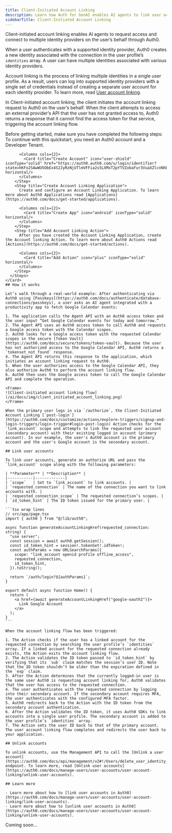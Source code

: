 ```yaml
---
title: Client-Initiated Account Linking
description: Learn how Auth for GenAI enables AI agents to link user accounts.
sidebarTitle: Client-Initiated Account Linking
---
```


Client-initiated account linking enables AI agents to request access and connect to multiple identity providers on the user’s behalf through Auth0.

When a user authenticates with a supported identity provider, Auth0 creates a new identity associated with the connection in the user profile’s `identities` array. A user can have multiple identities associated with various identity providers.

Account linking is the process of linking multiple identities in a single user profile. As a result, users can log into supported identity providers with a single set of credentials instead of creating a separate user account for each identity provider. To learn more, read [User account linking](https://auth0.com/docs/manage-users/user-accounts/user-account-linking).

In Client-initiated account linking, the client initiates the account linking request to Auth0 on the user’s behalf. When the client attempts to access an external provider’s API that the user has not granted access to, Auth0 returns a response that it cannot find the access token for that service, triggering the account linking flow.

<Tabs>
  <Tab title="JavaScript" icon="js">
    <Card title="Prerequisites">
      Before getting started, make sure you have completed the following steps:
      <Steps>
        <Step title="Create an Auth0 Account and a Dev Tenant">
          To continue with this quickstart, you need an Auth0 account and a Developer Tenant.

          <Columns cols={2}>
            <Card title="Create Account" icon="user-shield" iconType="solid" href="https://auth0.auth0.com/u/login/identifier?state=hKFo2SAwWU5ObEx4S2JyRzNjUTlmVFFia2s5LXMxT2pYTVZobaFur3VuaXZlcnNhbC1sb2dpbqN0aWTZIFhGQWJhLVR1V1dQWDdGUzhvdjY4WEsyQmg5Z3N1Q1NSo2NpZNkgekVZZnBvRnpVTUV6aWxoa0hpbGNXb05rckZmSjNoQUk" horizontal/>
          </Columns>
        </Step>
        <Step title="Create Account Linking Application">
          Create and configure an Account Linking Application. To learn more about Auth0 Applications read [Applications](https://auth0.com/docs/get-started/applications).

          <Columns cols={2}>
            <Card title="Create App" icon="android" iconType="solid" horizontal/>
          </Columns>
        </Step>
        <Step title="Add Account Linking Action">
          After you have created the Account Linking Application, create the Account linking Action. To learn more about Auth0 Actions read [Actions](https://auth0.com/docs/get-started/actions).

          <Columns cols={2}>
            <Card title="Add Action" icon="plus" iconType="solid" horizontal/>
          </Columns>
        </Step>
      </Steps>
    </Card>
    ## How it works

    Let’s walk through a real-world example: After authenticating via Auth0 using [Passkeys](https://auth0.com/docs/authenticate/database-connections/passkeys), a user asks an AI agent integrated with a productivity app to fetch Google Calendar events:

    1. The application calls the Agent API with an Auth0 access token and the user input “Get Google Calendar events for today and tomorrow.”
    2. The Agent API uses an Auth0 access token to call Auth0 and requests a Google access token with the Calendar scopes.
    3. Auth0 looks for a Google access token with the requested Calendar scopes in the secure [Token Vault](https://auth0.com/docs/secure/tokens/token-vault). Because the user has not authorized access to the Google Calendar API, Auth0 returns a `tokenset_not_found` response.
    4. The Agent API returns this response to the application, which initiates an account linking request to Auth0.
    5. When the user authorizes access to the Google Calendar API, they also authorize Auth0 to perform the account linking flow.
    6. Auth0 then uses the Google access token to call the Google Calendar API and complete the operation.

    <Frame>
    ![Client-initiated account linking flow](/ai/docs/img/client_initiated_account_linking.png)
    </Frame>

    When the primary user logs in via `/authorize`, the Client-Initiated Account Linking [`post-login`](https://auth0.com/docs/customize/actions/explore-triggers/signup-and-login-triggers/login-trigger#login-post-login) Action checks for the `link_account` scope and attempts to link the requested user account (secondary account) with their existing logged in account (primary account). In our example, the user's Auth0 account is the primary account and the user's Google account is the secondary account.

    ## Link user accounts

    To link user accounts, generate an authorize URL and pass the `link_account` scope along with the following parameters:

    | **Parameter** | **Description** |
    |-----------|-------------|
    | `scope`   | Set to `link_account` to link accounts. |
    | `requested_connection` | The name of the connection you want to link accounts with. |
    | `requested_connection_scope` | The requested connection’s scopes. |
    | `id_token_hint` | The ID token issued for the primary user. |

    ```tsx wrap lines
    // src/app/page.tsx
    import { auth0 } from "@/lib/auth0";

    async function generateAccountLinkingHref(requested_connection: string) {
      "use server";
      const session = await auth0.getSession();
      const id_token_hint = session!.tokenSet!.idToken!;
      const authParams = new URLSearchParams({
        scope: "link_account openid profile offline_access",
        requested_connection,
        id_token_hint,
      }).toString();

      return `/auth/login?${authParams}`;
    }

    export default async function Home() {
      return (
        <a href={await generateAccountLinkingHref("google-oauth2")}>
          Link Google Account
        </a>
      );
    }
    ```

    When the account linking flow has been triggered:

    1. The Action checks if the user has a linked account for the requested connection by searching the user profile’s `identities` array. If a linked account for the requested connection already exists, the Action exits the account linking flow.
    2. The Action validates the ID token passed to `id_token_hint` by verifying that its `sub` claim matches the session's user ID. Note that the ID token shouldn’t be older than the expiration defined in the `exp` claim.
    3. After the Action determines that the currently logged-in user is the same user Auth0 is requesting account linking for, Auth0 validates that the user has access to the requested connection.
    4. The user authenticates with the requested connection by logging into their secondary account. If the secondary account requires MFA, the user authenticates with the configured MFA factor.
    5. Auth0 redirects back to the Action with the ID token from the secondary account authentication.
    6. After the Action validates the ID token, it uses Auth0 SDKs to link accounts into a single user profile. The secondary account is added to the user profile’s `identities` array.
    7. The Action sets the user ID back to that of the primary account. The user account linking flow completes and redirects the user back to your application.

    ## Unlink accounts

    To unlink accounts, use the Management API to call the [Unlink a user account](https://auth0.com/docs/api/management/v2#!/Users/delete_user_identity_by_user_id) endpoint. To learn more, read [Unlink user accounts](https://auth0.com/docs/manage-users/user-accounts/user-account-linking/unlink-user-accounts).

    ## Learn more

    - Learn more about how to [link user accounts in Auth0](https://auth0.com/docs/manage-users/user-accounts/user-account-linking/link-user-accounts).
    - Learn more about how to [unlink user accounts in Auth0](https://auth0.com/docs/manage-users/user-accounts/user-account-linking/unlink-user-accounts).

</Tab>

<Tab title="Python" icon="python">
Coming soon...
</Tab>
</Tabs>
